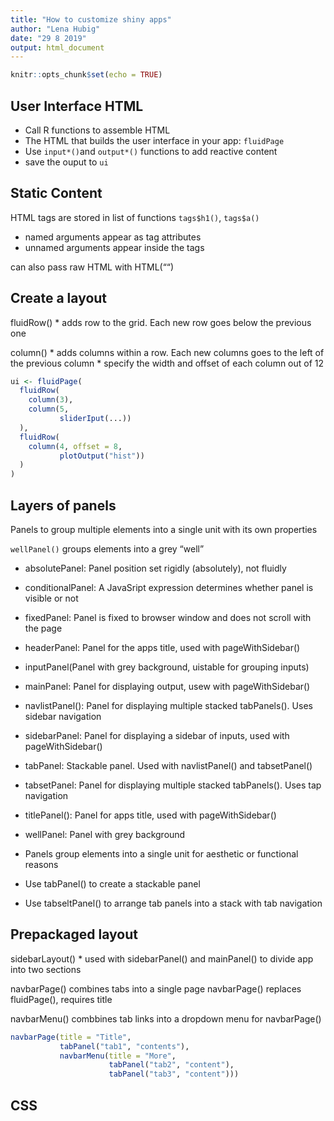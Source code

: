 ```yaml
---
title: "How to customize shiny apps"
author: "Lena Hubig"
date: "29 8 2019"
output: html_document
---
```


```r
knitr::opts_chunk$set(echo = TRUE)
```

## User Interface HTML

* Call R functions to assemble HTML
* The HTML that builds the user interface in your app: `fluidPage` 
* Use `input*()`and `output*()` functions to add reactive content
* save the ouput to `ui`

## Static Content

HTML tags are stored in list of functions `tags$h1()`, `tags$a()`

* named arguments appear as tag attributes
* unnamed arguments appear inside the tags

can also pass raw HTML with HTML("")

## Create a layout

fluidRow()
* adds row to the grid. Each new row goes below the previous one

column()
* adds columns within a row. Each new columns goes to the left of the previous column
* specify the width and offset of each column out of 12

```r
ui <- fluidPage(
  fluidRow(
    column(3),
    column(5,
           sliderIput(...))
  ),
  fluidRow(
    column(4, offset = 8,
           plotOutput("hist"))
  )
)
```

## Layers of panels

Panels to group multiple elements into a single unit with its own properties

`wellPanel()`
groups elements into a grey "well"

* absolutePanel: Panel position set rigidly (absolutely), not fluidly
* conditionalPanel: A JavaSript expression determines whether panel is visible or not
* fixedPanel: Panel is fixed to browser window and does not scroll with the page
* headerPanel: Panel for the apps title, used with pageWithSidebar()
* inputPanel(Panel with grey background, uistable for grouping inputs)
* mainPanel: Panel for displaying output, usew with pageWithSidebar()
* navlistPanel(): Panel for displaying multiple stacked tabPanels(). Uses sidebar navigation
* sidebarPanel: Panel for displaying a sidebar of inputs, used with pageWithSidebar()
* tabPanel: Stackable panel. Used with navlistPanel() and tabsetPanel()
* tabsetPanel: Panel for displaying multiple stacked tabPanels(). Uses tap navigation
* titlePanel(): Panel for apps title, used with pageWithSidebar()
* wellPanel: Panel with grey background

* Panels group elements into a single unit for aesthetic or functional reasons
* Use tabPanel() to create a stackable panel
* Use tabseltPanel() to arrange tab panels into a stack with tab navigation

## Prepackaged layout

sidebarLayout() 
* used with sidebarPanel() and mainPanel() to divide app into two sections

navbarPage()
combines tabs into a single page
navbarPage() replaces fluidPage(), requires title

navbarMenu()
combbines tab links into a dropdown menu for navbarPage()

```r
navbarPage(title = "Title",
           tabPanel("tab1", "contents"),
           navbarMenu(title = "More",
                      tabPanel("tab2", "content"),
                      tabPanel("tab3", "content")))
```

## CSS


